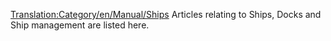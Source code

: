[[Translation:Category/en/Manual/Ships]]
Articles relating to Ships, Docks and Ship management are listed here.